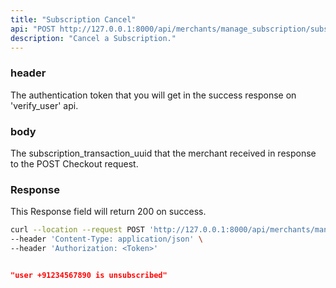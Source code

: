 ```yaml
---
title: "Subscription Cancel"
api: "POST http://127.0.0.1:8000/api/merchants/manage_subscription/subscription_cancel/"
description: "Cancel a Subscription."
---
```


### header
<ParamField header="Authorization" type="string">
  The authentication token that you will get in the success response on 'verify_user' api.
</ParamField>

### body
<ParamField body="id" type="string">
  The subscription_transaction_uuid that the merchant received in response to the POST Checkout request.
</ParamField>

### Response

<ResponseField name="success" type="number">
  This Response field will return 200 on success.
</ResponseField>

<RequestExample>

```bash Example Request
curl --location --request POST 'http://127.0.0.1:8000/api/merchants/manage_subscription/subscription_cancel/' \
--header 'Content-Type: application/json' \
--header 'Authorization: <Token>'
```

</RequestExample>

<ResponseExample>

```json Response

"user +91234567890 is unsubscribed"
    
```

</ResponseExample>
